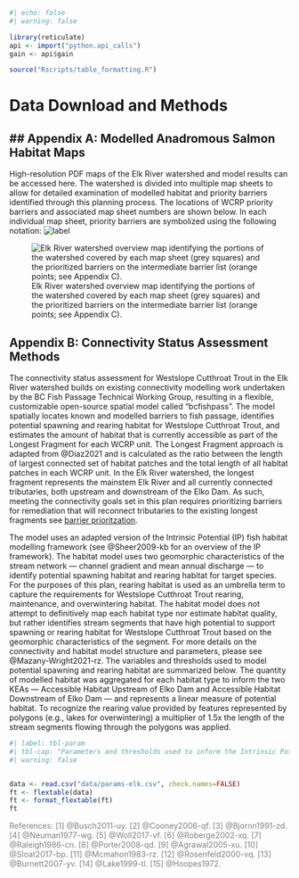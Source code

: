 ```r
#| echo: false
#| warning: false

library(reticulate)
api <- import("python.api_calls")
gain <- api$gain

source("Rscripts/table_formatting.R")

```

# Data Download and Methods {-}

## ## Appendix A: Modelled Anadromous Salmon Habitat Maps {-}

High-resolution PDF maps of the Elk River watershed and model results can be accessed here. The watershed is divided into multiple map sheets to allow for detailed examination of modelled habitat and priority barriers identified through this planning process. The locations of WCRP priority barriers and associated map sheet numbers are shown below. In each individual map sheet, priority barriers are symbolized using the following notation: ![label](images/priority-crossing-label.png)

![Elk River watershed overview map identifying the portions of the watershed covered by each map sheet (grey squares) and the prioritized barriers on the intermediate barrier list (orange points; see Appendix C).](images/overview-map-elkr.png){#fig-over}

## Appendix B: Connectivity Status Assessment Methods {-}

The connectivity status assessment for Westslope Cutthroat Trout in the Elk River watershed builds on existing connectivity modelling work undertaken by the BC Fish Passage Technical Working Group, resulting in a flexible, customizable open-source spatial model called "bcfishpass". The model spatially locates known and modelled barriers to fish passage, identifies potential spawning and rearing habitat for Westslope Cutthroat Trout, and estimates the amount of habitat that is currently accessible as part of the Longest Fragment for each WCRP unit. The Longest Fragment approach is adapted from @Diaz2021 and is calculated as the ratio between the length of largest connected set of habitat patches and the total length of all habitat patches in each WCRP unit. In the Elk River watershed, the longest fragment represents the mainstem Elk River and all currently connected tributaries, both upstream and downstream of the Elko Dam. As such, meeting the connectivity goals set in this plan requires prioritizing barriers for remediation that will reconnect tributaries to the existing longest fragments see [barrier prioritzation](barrier-prioritization.qmd).

The model uses an adapted version of the Intrinsic Potential (IP) fish habitat modelling framework (see @Sheer2009-kb for an overview of the IP framework). The habitat model uses two geomorphic characteristics of the stream network — channel gradient and mean annual discharge — to identify potential spawning habitat and rearing habitat for target species. For the purposes of this plan, rearing habitat is used as an umbrella term to capture the requirements for Westslope Cutthroat Trout rearing, maintenance, and overwintering habitat. The habitat model does not attempt to definitively map each habitat type nor estimate habitat quality, but rather identifies stream segments that have high potential to support spawning or rearing habitat for Westslope Cutthroat Trout based on the geomorphic characteristics of the segment. For more details on the connectivity and habitat model structure and parameters, please see @Mazany-Wright2021-rz. The variables and thresholds used to model potential spawning and rearing habitat are summarized below. The quantity of modelled habitat was aggregated for each habitat type to inform the two KEAs — Accessible Habitat Upstream of Elko Dam and Accessible Habitat Downstream of Elko Dam — and represents a linear measure of potential habitat. To recognize the rearing value provided by features represented by polygons (e.g., lakes for overwintering) a multiplier of 1.5x the length of the stream segments flowing through the polygons was applied.

```r
#| label: tbl-param
#| tbl-cap: "Parameters and thresholds used to inform the Intrinsic Potential habitat model for spawning and rearing habitat for Westslope Cutthroat Trout in the Elk River watershed."
#| warning: false


data <- read.csv("data/params-elk.csv", check.names=FALSE)
ft <- flextable(data)
ft <- format_flextable(ft)
ft
```

[References: [1] @Busch2011-uy. [2] @Cooney2006-qf. [3] @Bjornn1991-zd. [4] @Neuman1977-wg. [5] @Woll2017-vf. [6] @Roberge2002-xq. [7] @Raleigh1986-cn. [8] @Porter2008-qd. [9] @Agrawal2005-xu. [10] @Sloat2017-bp. [11] @Mcmahon1983-rz. [12] @Rosenfeld2000-vq. [13] @Burnett2007-yv. [14] @Lake1999-tl. [15] @Hoopes1972.]{style="color: grey"}